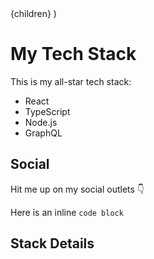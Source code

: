 
  <SiteLayout>
    <MdxLayout some="metadata">{children}</MdxLayout>
  </SiteLayout>
)

# My Tech Stack

This is my all-star tech stack:

- React
- TypeScript
- Node.js
- GraphQL

## Social

Hit me up on my social outlets 👇

<SocialButtons />

Here is an inline `code block`

## Stack Details

<MainFeatures />
